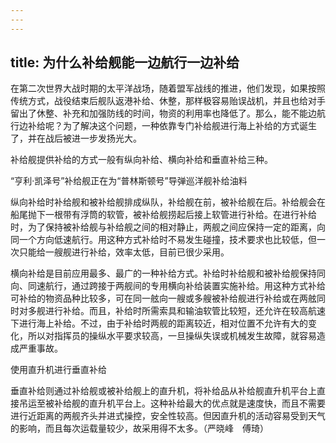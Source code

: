 ```yaml
---
---
---
```

title: 为什么补给舰能一边航行一边补给
---




在第二次世界大战时期的太平洋战场，随着盟军战线的推进，他们发现，如果按照传统方式，战役结束后舰队返港补给、休整，那样极容易贻误战机，并且也给对手留出了休整、补充和加强防线的时间，物资的利用率也降低了。那么，能不能边航行边补给呢？为了解决这个问题，一种依靠专门补给舰进行海上补给的方式诞生了，并在战后被进一步发扬光大。

补给舰提供补给的方式一般有纵向补给、横向补给和垂直补给三种。

“亨利·凯泽号”补给舰正在为“普林斯顿号”导弹巡洋舰补给油料



纵向补给时补给舰和被补给舰排成纵队，补给舰在前，被补给舰在后。补给舰会在船尾抛下一根带有浮筒的软管，被补给舰捞起后接上软管进行补给。在进行补给时，为了保持被补给舰与补给舰之间的相对静止，两舰之间应保持一定的距离，向同一个方向低速航行。用这种方式补给时不易发生碰撞，技术要求也比较低，但一次只能给一艘舰进行补给，效率太低，目前已很少采用。

横向补给是目前应用最多、最广的一种补给方式。补给时补给舰和被补给舰保持同向、同速航行，通过跨接于两舰间的专用横向补给装置实施补给。用这种方式补给可补给的物资品种比较多，可在同一舷向一艘或多艘被补给舰进行补给或在两舷同时对多舰进行补给。而且，补给时所需索具和输油软管比较短，还允许在较高航速下进行海上补给。不过，由于补给时两舰的距离较近，相对位置不允许有大的变化，所以对指挥员的操纵水平要求较高，一旦操纵失误或机械发生故障，就容易造成严重事故。

使用直升机进行垂直补给



垂直补给则通过补给舰或被补给舰上的直升机，将补给品从补给舰直升机平台上直接吊运至被补给舰的直升机平台上。这种补给最大的优点就是速度快，而且不需要进行近距离的两舰齐头并进式操控，安全性较高。但因直升机的活动容易受到天气的影响，而且每次运载量较少，故采用得不太多。（严晓峰　傅琦）